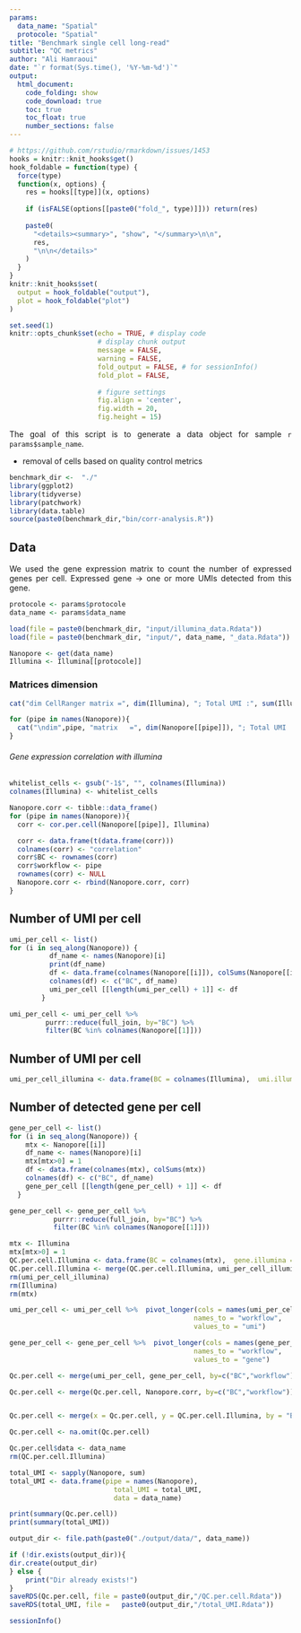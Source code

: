 ```yaml
---
params:
  data_name: "Spatial"
  protocole: "Spatial"
title: "Benchmark single cell long-read"
subtitle: "QC metrics"
author: "Ali Hamraoui"
date: "`r format(Sys.time(), '%Y-%m-%d')`"
output:
  html_document:
    code_folding: show
    code_download: true
    toc: true
    toc_float: true
    number_sections: false
---
```


<style>
body {
text-align: justify}
</style>

<!-- Automatically computes and prints in the output the running time for any code chunk -->
```r
# https://github.com/rstudio/rmarkdown/issues/1453
hooks = knitr::knit_hooks$get()
hook_foldable = function(type) {
  force(type)
  function(x, options) {
    res = hooks[[type]](x, options)
    
    if (isFALSE(options[[paste0("fold_", type)]])) return(res)
    
    paste0(
      "<details><summary>", "show", "</summary>\n\n",
      res,
      "\n\n</details>"
    )
  }
}
knitr::knit_hooks$set(
  output = hook_foldable("output"),
  plot = hook_foldable("plot")
)
```

<!-- Set default parameters for all chunks -->
```r
set.seed(1)
knitr::opts_chunk$set(echo = TRUE, # display code
                      # display chunk output
                      message = FALSE,
                      warning = FALSE,
                      fold_output = FALSE, # for sessionInfo()
                      fold_plot = FALSE,
                      
                      # figure settings
                      fig.align = 'center',
                      fig.width = 20,
                      fig.height = 15)
```

The goal of this script is to generate a data object for sample `r params$sample_name`.

* removal of cells based on quality control metrics

```r
benchmark_dir <-  "./"
library(ggplot2)
library(tidyverse)
library(patchwork)
library(data.table)
source(paste0(benchmark_dir,"bin/corr-analysis.R"))
```

## Data
We used the gene expression matrix to count the number of expressed genes per cell. Expressed gene -> one or more UMIs detected from this gene.

```r
protocole <- params$protocole
data_name <- params$data_name

load(file = paste0(benchmark_dir, "input/illumina_data.Rdata"))
load(file = paste0(benchmark_dir, "input/", data_name, "_data.Rdata"))

Nanopore <- get(data_name)
Illumina <- Illumina[[protocole]]
```

### Matrices dimension

```r
cat("dim CellRanger matrix =", dim(Illumina), "; Total UMI :", sum(Illumina))

for (pipe in names(Nanopore)){
  cat("\ndim",pipe, "matrix   =", dim(Nanopore[[pipe]]), "; Total UMI :", sum(Nanopore[[pipe]]))
}
```

###### Gene expression correlation with illumina
```r
whitelist_cells <- gsub("-1$", "", colnames(Illumina))
colnames(Illumina) <- whitelist_cells

Nanopore.corr <- tibble::data_frame()
for (pipe in names(Nanopore)){
  corr <- cor.per.cell(Nanopore[[pipe]], Illumina)

  corr <- data.frame(t(data.frame(corr)))
  colnames(corr) <- "correlation"
  corr$BC <- rownames(corr)
  corr$workflow <- pipe
  rownames(corr) <- NULL
  Nanopore.corr <- rbind(Nanopore.corr, corr)
}

```

## Number of UMI per cell
```r
umi_per_cell <- list()
for (i in seq_along(Nanopore)) {
          df_name <- names(Nanopore)[i]
          print(df_name)
          df <- data.frame(colnames(Nanopore[[i]]), colSums(Nanopore[[i]]))
          colnames(df) <- c("BC", df_name)
          umi_per_cell [[length(umi_per_cell) + 1]] <- df
        }

umi_per_cell <- umi_per_cell %>% 
         purrr::reduce(full_join, by="BC") %>%
         filter(BC %in% colnames(Nanopore[[1]]))
```

## Number of UMI per cell
```r
umi_per_cell_illumina <- data.frame(BC = colnames(Illumina),  umi.illumina = colSums(Illumina))
```

## Number of detected gene per cell
```r
gene_per_cell <- list()
for (i in seq_along(Nanopore)) {
    mtx <- Nanopore[[i]]
    df_name <- names(Nanopore)[i]
    mtx[mtx>0] = 1
    df <- data.frame(colnames(mtx), colSums(mtx))
    colnames(df) <- c("BC", df_name)
    gene_per_cell [[length(gene_per_cell) + 1]] <- df
  }

gene_per_cell <- gene_per_cell %>% 
           purrr::reduce(full_join, by="BC") %>%
           filter(BC %in% colnames(Nanopore[[1]]))
```

```r
mtx <- Illumina
mtx[mtx>0] = 1
QC.per.cell.Illumina <- data.frame(BC = colnames(mtx),  gene.illumina = colSums(mtx))
QC.per.cell.Illumina <- merge(QC.per.cell.Illumina, umi_per_cell_illumina, by="BC")
rm(umi_per_cell_illumina)
rm(Illumina)
rm(mtx)
```

```r
umi_per_cell <- umi_per_cell %>%  pivot_longer(cols = names(umi_per_cell)[2]:last(names(umi_per_cell)),
                                              names_to = "workflow",
                                              values_to = "umi")

gene_per_cell <- gene_per_cell %>%  pivot_longer(cols = names(gene_per_cell)[2]:last(names(gene_per_cell)),
                                              names_to = "workflow",
                                              values_to = "gene")

Qc.per.cell <- merge(umi_per_cell, gene_per_cell, by=c("BC","workflow"))

Qc.per.cell <- merge(Qc.per.cell, Nanopore.corr, by=c("BC","workflow"))


Qc.per.cell <- merge(x = Qc.per.cell, y = QC.per.cell.Illumina, by = "BC", all = TRUE)

Qc.per.cell <- na.omit(Qc.per.cell)

Qc.per.cell$data <- data_name
rm(QC.per.cell.Illumina)
```

```r
total_UMI <- sapply(Nanopore, sum)
total_UMI <- data.frame(pipe = names(Nanopore),
                          total_UMI = total_UMI,
                          data = data_name)
```

```r
print(summary(Qc.per.cell))
print(summary(total_UMI))
```

```r
output_dir <- file.path(paste0("./output/data/", data_name))

if (!dir.exists(output_dir)){
dir.create(output_dir)
} else {
    print("Dir already exists!")
}
saveRDS(Qc.per.cell, file = paste0(output_dir,"/QC.per.cell.Rdata"))
saveRDS(total_UMI, file =   paste0(output_dir,"/total_UMI.Rdata"))
```

```r
sessionInfo()
```

